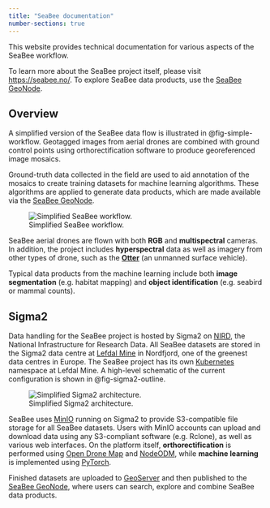 ```yaml
---
title: "SeaBee documentation"
number-sections: true
---
```


This website provides technical documentation for various aspects of the SeaBee workflow. 

To learn more about the SeaBee project itself, please visit <https://seabee.no/>. To explore SeaBee data products, use the [SeaBee GeoNode](https://geonode.seabee.sigma2.no/).

## Overview {#sec-overview}

A simplified version of the SeaBee data flow is illustrated in @fig-simple-workflow. Geotagged images from aerial drones are combined with ground control points using orthorectification software to produce georeferenced image mosaics. 

Ground-truth data collected in the field are used to aid annotation of the mosaics to create training datasets for machine learning algorithms. These algorithms are applied to generate data products, which are made available via the [SeaBee GeoNode](https://geonode.seabee.sigma2.no/#/).

![Simplified SeaBee workflow.](./images/simple_workflow.png){#fig-simple-workflow}

SeaBee aerial drones are flown with both **RGB** and **multispectral** cameras. In addition, the project includes **hyperspectral** data as well as imagery from other types of drone, such as the [**Otter**](https://www.maritimerobotics.com/otter) (an unmanned surface vehicle). 

Typical data products from the machine learning include both **image segmentation** (e.g. habitat mapping) and **object identification** (e.g. seabird or mammal counts).

## Sigma2 {#sec-sigma2}

Data handling for the SeaBee project is hosted by Sigma2 on [NIRD](https://documentation.sigma2.no/files_storage/nird.html), the National Infrastructure for Research Data. All SeaBee datasets are stored in the Sigma2 data centre at [Lefdal Mine](https://www.lefdalmine.com/) in Nordfjord, one of the greenest data centres in Europe. The SeaBee project has its own [Kubernetes](https://kubernetes.io/) namespace at Lefdal Mine. A high-level schematic of the current configuration is shown in @fig-sigma2-outline.

![Simplified Sigma2 architecture.](./images/sigma2_outline_2023-01-06.png){#fig-sigma2-outline}

SeaBee uses [MinIO](https://min.io/) running on Sigma2 to provide S3-compatible file storage for all SeaBee datasets. Users with MinIO accounts can upload and download data using any S3-compliant software (e.g. Rclone), as well as various web interfaces. On the platform itself, **orthorectification** is performed using [Open Drone Map](https://www.opendronemap.org/) and [NodeODM](https://github.com/OpenDroneMap/NodeODM), while **machine learning** is implemented using [PyTorch](https://pytorch.org/).

Finished datasets are uploaded to [GeoServer](https://geoserver.org/) and then published to the [SeaBee GeoNode](https://geonode.seabee.sigma2.no/), where users can search, explore and combine SeaBee data products.